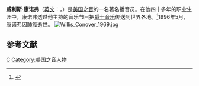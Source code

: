 '''威利斯·康诺弗'''（[[英文|英文]]：{{lang|en|Willis Conover}}，{{bd|1920年|10月18日|1996年|5月17日|catIdx=康诺弗，威利斯}}）是[[美国之音|美国之音]]的一名著名播音员。在他四十多年的职业生涯中，康诺弗透过他主持的音乐节目把[[爵士音乐|爵士音乐]]传送到世界各地。<ref>{{cite news|url=http://www.voanews.com/chinese/willis.cfm|title=爵士乐节目主持人康诺弗纪念音乐会|publisher=美国之音中文网|accessdate=2009-03-24|archive-date=2009-05-16|archive-url=https://web.archive.org/web/20090516025112/http://www.voanews.com/chinese/willis.cfm|dead-url=no}}</ref>1996年5月，康诺弗因[[肺癌|肺癌]]逝世。
[[File:Willis_Conover_1969.jpg|thumb]]

== 参考文献 ==
<div class="references-small">
<references />
</div>

{{VOA}}
{{Authority control}}
{{美国人物小作品}}

[[Category:罹患肺癌逝世者|C]]
[[Category:美国之音人物|Category:美国之音人物]]